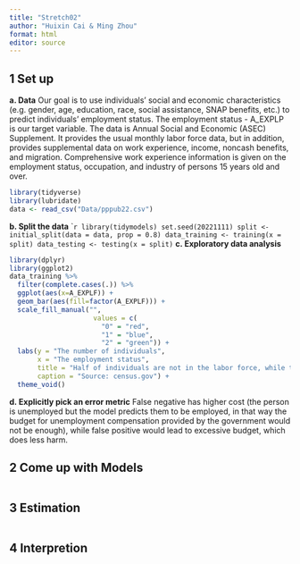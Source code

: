 ```yaml
---
title: "Stretch02"
author: "Huixin Cai & Ming Zhou"
format: html
editor: source
---
```

## 1 Set up
**a. Data**
Our goal is to use individuals' social and economic characteristics (e.g. gender, age, education, race, social assistance, SNAP benefits, etc.) to predict individuals' employment status. The employment status - A_EXPLP is our target variable.
The data is Annual Social and Economic (ASEC) Supplement. It provides the usual monthly labor force data, but in addition, provides supplemental data on work experience, income, noncash benefits, and migration. Comprehensive work experience information is given on the employment status, occupation, and industry of persons 15 years old and over.
```r
library(tidyverse)
library(lubridate)
data <- read_csv("Data/pppub22.csv")
```
**b. Split the data**
````r
library(tidymodels)
set.seed(20221111)
split <- initial_split(data = data, prop = 0.8)
data_training <- training(x = split)
data_testing <- testing(x = split)
```
**c. Exploratory data analysis**
```r
library(dplyr)
library(ggplot2)
data_training %>%
  filter(complete.cases(.)) %>%
  ggplot(aes(x=A_EXPLF)) +
  geom_bar(aes(fill=factor(A_EXPLF))) +
  scale_fill_manual("",
                     values = c(
                       "0" = "red",
                       "1" = "blue",
                       "2" = "green")) +
  labs(y = "The number of individuals",
       x = "The employment status",
       title = "Half of individuals are not in the labor force, while the unemployment rate is about 3.3%",
       caption = "Source: census.gov") +
  theme_void()
```
**d. Explicitly pick an error metric**
False negative has higher cost (the person is unemployed but the model predicts them to be employed, in that way the budget for unemployment compensation provided by the government would not be enough), while false positive would lead to excessive budget, which does less harm.

## 2 Come up with Models 

```r

```

## 3 Estimation
```r


```

## 4 Interpretion 
